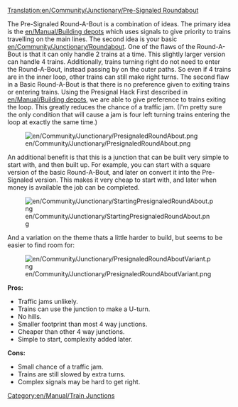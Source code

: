 [[Translation:en/Community/Junctionary/Pre-Signaled Roundabout]]
[[Category:en/Manual/Train Junctions]]

The Pre-Signaled Round-A-Bout is a combination of ideas. The primary idea is the [[en/Manual/Building depots]] which uses signals to give priority to trains travelling on the main lines. The second idea is your basic [[en/Community/Junctionary/Roundabout]]. One of the flaws of the Round-A-Bout is that it can only handle 2 trains at a time. This slightly larger version can handle 4 trains. Additionally, trains turning right do not need to enter the Round-A-Bout, instead passing by on the outer paths. So even if 4 trains are in the inner loop, other trains can still make right turns. The second flaw in a Basic Round-A-Bout is that there is no preference given to exiting trains or entering trains. Using the Presignal Hack First described in [[en/Manual/Building depots]], we are able to give preference to trains exiting the loop. This greatly reduces the chance of a traffic jam. (I'm pretty sure the only condition that will cause a jam is four left turning trains entering the loop at exactly the same time.) 

[[File:en/Community/Junctionary/PresignaledRoundAbout.png]]

An additional benefit is that this is a junction that can be built very simple to start with, and then built up. For example, you can start with a square version of the basic Round-A-Bout, and later on convert it into the Pre-Signaled version. This makes it very cheap to start with, and later when money is available the job can be completed.

[[File:en/Community/Junctionary/StartingPresignaledRoundAbout.png]]

And a variation on the theme thats a little harder to build, but seems to be easier to find room for:

[[File:en/Community/Junctionary/PresignaledRoundAboutVariant.png]]

'''Pros:'''
*Traffic jams unlikely.
*Trains can use the junction to make a U-turn.
*No hills.
*Smaller footprint than most 4 way junctions. 
*Cheaper than other 4 way junctions.
*Simple to start, complexity added later.
 
'''Cons:'''
*Small chance of a traffic jam.
*Trains are still slowed by extra turns.
*Complex signals may be hard to get right.